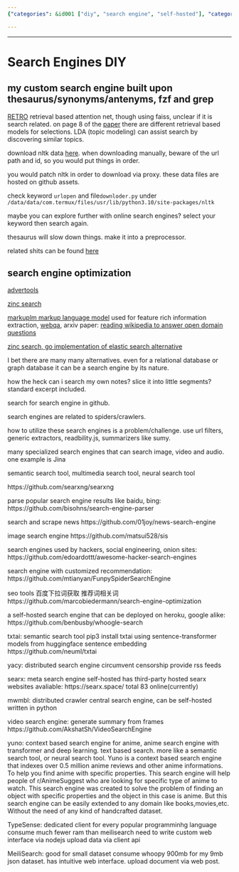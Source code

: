```yaml
---
{"categories": &id001 ["diy", "search engine", "self-hosted"], "category": "Search Engines", "date": "2022-06-08 13:57:58", "description": "This article compares different search engine tools and techniques, including fzf and grep custom building, optimization methods, alternative engines like Whoole and TxtAI for censorship circumvention, meta-search capabilities with Searx, MarcoBiedermann's crawler, BenBusby's Whoogle, Yacy, and creating a Node.js web interface with MeiliSearch for data uploading. The article evaluates their performance and intuitive web interfaces to help readers make informed decisions about which tools are best suited for their needs.", "tags": *id001, "title": "Search Engines"}

---
```


------

# Search Engines DIY

## my custom search engine built upon thesaurus/synonyms/antenyms, fzf and grep

[RETRO](https://github.com/lucidrains/RETRO-pytorch) retrieval based attention net, though using faiss, unclear if it is search related. on page 8 of the [paper](https://arxiv.org/pdf/2112.04426.pdf) there are different retrieval based models for selections. LDA (topic modeling) can assist search by discovering similar topics.

download nltk data [here](http://www.nltk.org/nltk_data/). when downloading manually, beware of the url path and id, so you would put things in order.

you would patch nltk in order to download via proxy. these data files are hosted on github assets.

check keyword `urlopen` and file`downloder.py` under `/data/data/com.termux/files/usr/lib/python3.10/site-packages/nltk`

maybe you can explore further with online search engines? select your keyword then search again.

thesaurus will slow down things. make it into a preprocessor.

related shits can be found [here](https://www.github.com/James4Ever0/hack_all_the_thing/tree/main/tests%2Fsearch_engine_helper_docs%2Fhelp_apt_search.sh)

## search engine optimization
[advertools](https://advertools.readthedocs.io/en/master/readme.html)

[zinc search](https://github.com/zinclabs/zinc)

[markuplm markup language model](https://huggingface.co/microsoft/markuplm-base) used for feature rich information extraction, [webqa](https://github.com/susht3/webQA_sequence_labelling_pytorch), arxiv paper: [reading wikipedia to answer open domain questions](https://arxiv.org/abs/1704.00051)

[zinc search, go implementation of elastic search alternative](https://github.com/zinclabs/zinc)

I bet there are many many alternatives. even for a relational database or graph database it can be a search engine by its nature.

how the heck can i search my own notes? slice it into little segments? standard excerpt included.

search for search engine in github.

search engines are related to spiders/crawlers.

how to utilize these search engines is a problem/challenge. use url filters, generic extractors, readbility.js, summarizers like sumy.

many specialized search engines that can search image, video and audio. one example is Jina

semantic search tool, multimedia search tool, neural search tool

https://github.com/searxng/searxng

parse popular search engine results like baidu, bing:
https://github.com/bisohns/search-engine-parser

search and scrape news
https://github.com/01joy/news-search-engine

image search engine
https://github.com/matsui528/sis

search engines used by hackers, social engineering, onion sites:
https://github.com/edoardottt/awesome-hacker-search-engines

search engine with customized recommendation:
https://github.com/mtianyan/FunpySpiderSearchEngine

seo tools 百度下拉词获取 推荐词相关词
https://github.com/marcobiedermann/search-engine-optimization

a self-hosted search engine that can be deployed on heroku, google alike:
https://github.com/benbusby/whoogle-search

txtai:
semantic search tool
pip3 install txtai
using sentence-transformer models from huggingface sentence embedding
https://github.com/neuml/txtai

yacy:
distributed search engine circumvent censorship
provide rss feeds

searx:
meta search engine self-hosted
has third-party hosted searx websites avaliable:
https://searx.space/ total 83 online(currently)

mwmbl:
distributed crawler central search engine, can be self-hosted
written in python

video search engine:
generate summary from frames
https://github.com/AkshatSh/VideoSearchEngine

yuno:
context based search engine for anime, anime search engine with transformer and deep learning. text based search. more like a semantic search tool, or neural search tool.
Yuno is a context based search engine that indexes over 0.5 million anime reviews and other anime informations. To help you find anime with specific properties. This search engine will help people of r/AnimeSuggest who are looking for specific type of anime to watch.
This search engine was created to solve the problem of finding an object with specific properties and the object in this case is anime. But this search engine can be easily extended to any domain like books,movies,etc. Without the need of any kind of handcrafted dataset.

TypeSense:
dedicated client for every popular programminhg language
consume much fewer ram than meilisearch
need to write custom web interface via nodejs
upload data via client api

MeiliSearch:
good for small dataset
consume whoopy 900mb for my 9mb json dataset.
has intuitive web interface.
upload document via web post.

